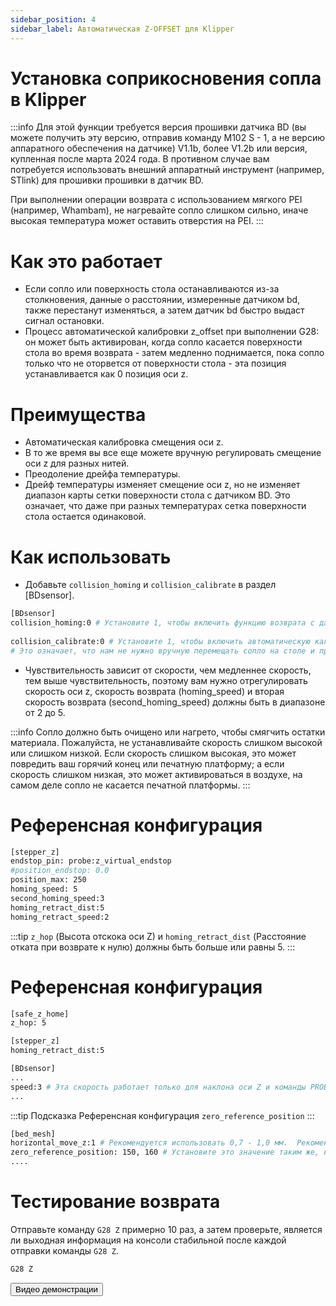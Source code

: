 ```yaml
---
sidebar_position: 4
sidebar_label: Автоматическая Z-OFFSET для Klipper
---
```


# Установка соприкосновения сопла в Klipper

:::info
Для этой функции требуется версия прошивки датчика BD (вы можете получить эту версию, отправив команду M102 S - 1, а не версию аппаратного обеспечения на датчике) V1.1b, более V1.2b или версия, купленная после марта 2024 года. В противном случае вам потребуется использовать внешний аппаратный инструмент (например, STlink) для прошивки прошивки в датчик BD.

При выполнении операции возврата с использованием мягкого PEI (например, Whambam), не нагревайте сопло слишком сильно, иначе высокая температура может оставить отверстия на PEI.
:::

# Как это работает
* Если сопло или поверхность стола останавливаются из-за столкновения, данные о расстоянии, измеренные датчиком bd, также перестанут изменяться, а затем датчик bd быстро выдаст сигнал остановки.
* Процесс автоматической калибровки z_offset при выполнении G28: он может быть активирован, когда сопло касается поверхности стола во время возврата - затем медленно поднимается, пока сопло только что не оторвется от поверхности стола - эта позиция устанавливается как 0 позиция оси z.

# Преимущества
* Автоматическая калибровка смещения оси z.
* В то же время вы все еще можете вручную регулировать смещение оси z для разных нитей.
* Преодоление дрейфа температуры.
* Дрейф температуры изменяет смещение оси z, но не изменяет диапазон карты сетки поверхности стола с датчиком BD. Это означает, что даже при разных температурах сетка поверхности стола остается одинаковой.

# Как использовать

* Добавьте `collision_homing` и `collision_calibrate` в раздел [BDsensor].
``` bash
[BDsensor] 
collision_homing:0 # Установите 1, чтобы включить функцию возврата с датчиком столкновения сопла. Чтобы отключить, установите 0.
                   
collision_calibrate:0 # Установите 1, чтобы включить автоматическую калибровку датчика BD с датчиком столкновения сопла. Чтобы отключить, установите 0.
# Это означает, что нам не нужно вручную перемещать сопло на столе и проводить тест бумаги перед отправкой команды калибровки M102 S - 6.
```

* Чувствительность зависит от скорости, чем медленнее скорость, тем выше чувствительность, поэтому вам нужно отрегулировать скорость оси z, скорость возврата (homing_speed) и вторая скорость возврата (second_homing_speed) должны быть в диапазоне от 2 до 5.

:::info
Сопло должно быть очищено или нагрето, чтобы смягчить остатки материала.
Пожалуйста, не устанавливайте скорость слишком высокой или слишком низкой. Если скорость слишком высокая, это может повредить ваш горячий конец или печатную платформу; а если скорость слишком низкая, это может активироваться в воздухе, на самом деле сопло не касается печатной платформы.
:::

# Референсная конфигурация
``` bash
[stepper_z]
endstop_pin: probe:z_virtual_endstop
#position_endstop: 0.0
position_max: 250
homing_speed: 5
second_homing_speed:3
homing_retract_dist:5
homing_retract_speed:2
```

:::tip
`z_hop` (Высота отскока оси Z) и `homing_retract_dist` (Расстояние отката при возврате к нулю) должны быть больше или равны 5.
:::
# Референсная конфигурация

```bash
[safe_z_home]
z_hop: 5 

[stepper_z]
homing_retract_dist:5
```
```bash
[BDsensor] 
...
speed:3 # Эта скорость работает только для наклона оси Z и команды PROBE_ACCURACY. # Эта скорость работает только для наклона оси Z и команды PROBE_ACCURACY.
...

```
:::tip Подсказка
Референсная конфигурация `zero_reference_position`
:::

``` bash
[bed_mesh]
horizontal_move_z:1 # Рекомендуется использовать 0,7 - 1,0 мм.  Рекомендуется использовать 0,7 - 1,0 мм.
zero_reference_position: 150, 160 # Установите это значение таким же, как home_xy_position в разделе  ## Установите это значение таким же, как home_xy_position в разделе safe_z_home.
....
```

# Тестирование возврата
Отправьте команду `G28 Z` примерно 10 раз, а затем проверьте, является ли выходная информация на консоли стабильной после каждой отправки команды `G28 Z`.
``` bash
G28 Z
```
<Button variant="contained" disableElevation href="https://www.youtube.com/watch?v=RuPoXbrSPDc">Видео демонстрации</Button> 